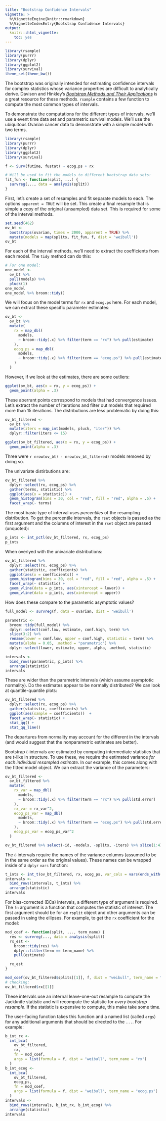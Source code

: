 ```yaml
---
title: "Bootstrap Confidence Intervals"
vignette: >
  %\VignetteEngine{knitr::rmarkdown}
  %\VignetteIndexEntry{Bootstrap Confidence Intervals}
output:
  knitr:::html_vignette:
    toc: yes
---
```



```r
library(rsample)   
library(purrr)
library(dplyr)
library(ggplot2)
library(survival)
theme_set(theme_bw())
```

The bootstrap was originally intended for estimating confidence intervals for complex statistics whose variance properties are difficult to analytically derive. Davison and Hinkley's [_Bootstrap Methods and Their Applications_](https://www.cambridge.org/core/books/bootstrap-methods-and-their-application/ED2FD043579F27952363566DC09CBD6A) is a great resource for these methods. `rsample` contains a few function to compute the most common types of intervals. 

To demonstrate the computations for the different types of intervals, we'll use a event time data set and parametric survival models. We'll use the ubiquitous Ovarian cancer data to demonstrate with a simple model with two terms. 

```r
library(rsample)
library(purrr)
library(dplyr)
library(ggplot2)
library(survival)

f <- Surv(futime, fustat) ~ ecog.ps + rx

# Will be used to fit the models to different bootstrap data sets:
fit_fun <- function(split, ...) {
  survreg(..., data = analysis(split))
}
```

First, let's create a set of resamples and fit separate models to each. The options `apparent = TRUE` will be set. This create a final resample that is simple a copy of the original (unsampled) data set. This is required for some of the interval methods. 

```r
set.seed(462)
ov_bt <-
  bootstraps(ovarian, times = 2000, apparent = TRUE) %>%
  mutate(models = map(splits, fit_fun, f, dist = 'weibull'))
ov_bt
```

For each of the interval methods, we'll need to extract the coefficients from each model. The `tidy` method can do this: 

```r
# For one model:
one_model <- 
  ov_bt %>% 
  pull(models) %>% 
  pluck(1)
one_model
one_model %>% broom::tidy()
```

We will focus on the model terms for `rx` and `ecog.ps` here. For each model, we can extract these specific parameter estimates: 

```r
ov_bt <-
  ov_bt %>% 
  mutate(
    rx = map_dbl(
      models,
      ~ broom::tidy(.x) %>% filter(term == "rx") %>% pull(estimate)
    ),
    ecog_ps = map_dbl(
      models,
      ~ broom::tidy(.x) %>% filter(term == "ecog.ps") %>% pull(estimate)
    )
  )
```

However, if we look at the estimates, there are some outliers:

```r
ggplot(ov_bt, aes(x = rx, y = ecog_ps)) + 
  geom_point(alpha = .3)
```

These aberrant points correspond to models that had convergence issues. Let's extract the number of iterations and filter out models that required more than 15 iterations. The distributions are less problematic by doing this:  


```r
ov_bt_filtered <-
  ov_bt %>% 
  mutate(iters = map_int(models, pluck, "iter")) %>% 
  dplyr::filter(iters <= 15)

ggplot(ov_bt_filtered, aes(x = rx, y = ecog_ps)) + 
  geom_point(alpha = .3)
```

Three were `r nrow(ov_bt) - nrow(ov_bt_filtered)` models removed by doing so. 

The univariate distirbutions are:

```r
ov_bt_filtered %>% 
  dplyr::select(rx, ecog_ps) %>% 
  gather(terms, statistic) %>% 
  ggplot(aes(x = statistic)) + 
  geom_histogram(bins = 30, col = "red", fill = "red", alpha = .5) + 
  facet_wrap(~ terms)
```

The most basic type of interval uses _percentiles_ of the resampling distribution. To get the  percentile intervals, the `rset` objects is passed as the first argument and the columns of interest in the `rset` object are passed (unquoted): 

```r
p_ints <- int_pctl(ov_bt_filtered, rx, ecog_ps)
p_ints
```

When overlyed with the univariate distributions: 

```r
ov_bt_filtered %>% 
  dplyr::select(rx, ecog_ps) %>% 
  gather(statistic, coefficients) %>% 
  ggplot(aes(x = coefficients)) + 
  geom_histogram(bins = 30, col = "red", fill = "red", alpha = .5) + 
  facet_wrap(~ statistic) + 
  geom_vline(data = p_ints, aes(xintercept = lower)) + 
  geom_vline(data = p_ints, aes(xintercept = upper))
```

How does these compare to the parametric asymptotic values?

```r
full_model <- survreg(f, data = ovarian, dist = 'weibull')

parametric <- 
  broom::tidy(full_model) %>% 
  dplyr::select(conf.low, estimate, conf.high, term) %>% 
  slice(3:2) %>% 
  rename(lower = conf.low, upper = conf.high, statistic = term) %>% 
  mutate(alpha = 0.05, .method = "parametric") %>% 
  dplyr::select(lower, estimate, upper, alpha, .method, statistic)

intervals <- 
  bind_rows(parametric, p_ints) %>% 
  arrange(statistic)
intervals
```

These are wider than the parametric intervals (which assume asymptotic normality). Do the estimates appear to be normally distributed? We can look at quantile-quantile plots:  

```r
ov_bt_filtered %>% 
  dplyr::select(rx, ecog_ps) %>% 
  gather(statistic, coefficients) %>% 
  ggplot(aes(sample = coefficients))  + 
  facet_wrap(~ statistic) +  
  stat_qq() +
  stat_qq_line()
```

The departures from normality may account for the different in the intervals (and would suggest that the nonparametric estimates are better). 

Bootstrap _t_-intervals are estimated by computing intermediate statistics that are _t_-like in structure. To use these, we require the estimated variance _for each individual resampled estimate_. In our example, this comes along with the fitted model object. We can extract the variance of the parameters: 

```r
ov_bt_filtered <-
  ov_bt_filtered %>%
  mutate(
    rx_var = map_dbl(
      models,
      ~ broom::tidy(.x) %>% filter(term == "rx") %>% pull(std.error)
    ),
    rx_var = rx_var^2,
    ecog_ps_var = map_dbl(
      models,
      ~ broom::tidy(.x) %>% filter(term == "ecog.ps") %>% pull(std.error)
    ),
    ecog_ps_var = ecog_ps_var^2
  )

ov_bt_filtered %>% select(-id, -models, -splits, -iters) %>% slice(1:4)
```

The _t_-intervals require the names of the variance columns (assumed to be in the same order as the original values). These names can be wrapped inside of a `dplyr` `vars` function: 

```r
t_ints <- int_t(ov_bt_filtered, rx, ecog_ps, var_cols = vars(ends_with("var")))
intervals <- 
  bind_rows(intervals, t_ints) %>% 
  arrange(statistic)
intervals
```

For bias-corrected (BCa) intervals, a different type of argument is required. The `fn` argument is a function that computes the statistic of interest. The first argument should be for an `rsplit` object and other arguments can be passed in using the ellipses. For example, to get the `rx` coefficient for the model:

```r
mod_coef <- function(split, ..., term_name) {
  res <- survreg(..., data = analysis(split))
  rx_est <-
    broom::tidy(res) %>%
    dplyr::filter(term == term_name) %>%
    pull(estimate)

  rx_est
}

mod_coef(ov_bt_filtered$splits[[1]], f, dist = "weibull", term_name = "rx")
# checking: 
ov_bt_filtered$rx[[1]]
```

These intervals use an internal leave-one-out resample to compute the Jackknife statistic and will recompute the statistic for _every bootstrap resample_. If the statistic is expensive to compute, this make take some time. 

The user-facing function takes this function and a named list (called `args`) for any additional arguments that should be directed to the `...`. For example: 

```r
b_int_rx <- 
  int_bca(
    ov_bt_filtered,
    rx,
    fn = mod_coef,
    args = list(formula = f, dist = "weibull", term_name = "rx")
  )
b_int_ecog <- 
  int_bca(
    ov_bt_filtered,
    ecog_ps,
    fn = mod_coef,
    args = list(formula = f, dist = "weibull", term_name = "ecog.ps")
  )
intervals <- 
  bind_rows(intervals, b_int_rx, b_int_ecog) %>% 
  arrange(statistic)
intervals
```
